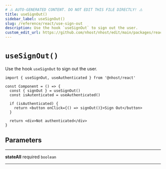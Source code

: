 ```yaml
---
# ⚠️ AUTO-GENERATED CONTENT. DO NOT EDIT THIS FILE DIRECTLY! ⚠️
title: useSignOut()
sidebar_label: useSignOut()
slug: /reference/react/use-sign-out
description: Use the hook `useSignOut` to sign out the user.
custom_edit_url: https://github.com/nhost/nhost/edit/main/packages/react/src/hooks/common.ts#L147
---
```


# `useSignOut()`

Use the hook `useSignOut` to sign out the user.

```tsx
import { useSignOut, useAuthenticated } from '@nhost/react'

const Component = () => {
  const { signOut } = useSignOut()
  const isAutenticated = useAuthenticated()

  if (isAuthenticated) {
    return <button onClick={() => signOut()}>Sign Out</button>
  }

  return <div>Not authenticated</div>
}
```

## Parameters

---

**<span className="parameter-name">stateAll</span>** <span className="optional-status">required</span> `boolean`

---

